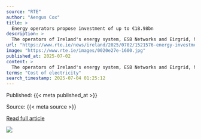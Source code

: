 ```yaml
---
source: "RTE"
author: "Aengus Cox"
title: >
  Energy operators propose investment of up to €18.98bn
description: >
  The operators of Ireland's energy system, ESB Networks and Eirgrid, have proposed an investment of up to €18.98 billion over the next five years to maintain and upgrade their networks to meet current and future demand.
url: "https://www.rte.ie/news/ireland/2025/0702/1521576-energy-investment/"
image: "https://www.rte.ie/images/0020e27e-1600.jpg"
published_at: 2025-07-02
content: >
  The operators of Ireland's energy system, ESB Networks and Eirgrid, have proposed an investment of up to 18.98 billion over the next five years to maintain and upgrade their networks to meet current … [+4793 chars]
terms: "Cost of electricity"
search_timestamp: 2025-07-04 01:25:12
---
```



Published: {{< meta published_at >}}


Source: {{< meta source >}}


[Read full article]({{< meta url >}}){target='_blank'}



![](`r rmarkdown::metadata$image[1]`)
